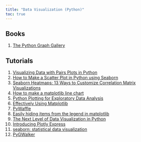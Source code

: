 ```yaml
---
title: "Data Visualization (Python)"
toc: true
---
```


## Books

1)  [The Python Graph Gallery](https://www.python-graph-gallery.com/)

## Tutorials

1)  [Visualizing Data with Pairs Plots in Python](https://towardsdatascience.com/visualizing-data-with-pair-plots-in-python-f228cf529166)
2)  [How to Make a Scatter Plot in Python using Seaborn](https://www.marsja.se/how-to-make-a-scatter-plot-in-python-using-seaborn/)
3)  [Seaborn Heatmaps: 13 Ways to Customize Correlation Matrix Visualizations](https://heartbeat.comet.ml/seaborn-heatmaps-13-ways-to-customize-correlation-matrix-visualizations-f1c49c816f07)
4)  [How to make a matplotlib line chart](https://www.sharpsightlabs.com/blog/matplotlib-line-chart/)
5)  [Python Plotting for Exploratory Data Analysis](https://pythonplot.com/)
6)  [Effectively Using Matplotlib](https://pbpython.com/effective-matplotlib.html)
7)  [PyWaffle](https://github.com/gyli/PyWaffle)
8)  [Easily hiding items from the legend in matplotlib](https://blog.rtwilson.com/easily-hiding-items-from-the-legend-in-matplotlib/)
9)  [The Next Level of Data Visualization in Python](https://towardsdatascience.com/the-next-level-of-data-visualization-in-python-dd6e99039d5e)
10) [Introducing Plotly Express](https://medium.com/plotly/introducing-plotly-express-808df010143d)
11) [seaborn: statistical data visualization](http://seaborn.pydata.org/#seaborn-statistical-data-visualization)
12) [PyGWalker](https://github.com/Kanaries/pygwalker)
